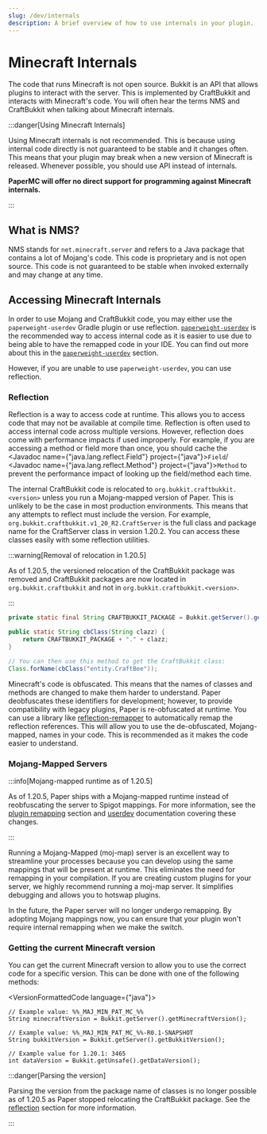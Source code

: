 ---
slug: /dev/internals
description: A brief overview of how to use internals in your plugin.
---

# Minecraft Internals

The code that runs Minecraft is not open source. Bukkit is an API that allows plugins to interact with the server. This
is implemented by CraftBukkit and interacts with Minecraft's code. You will often hear the terms NMS and CraftBukkit
when talking about Minecraft internals.

:::danger[Using Minecraft Internals]

Using Minecraft internals is not recommended. This is because using internal code directly is not guaranteed to be
stable and it changes often. This means that your plugin may break when a new version of Minecraft is released.
Whenever possible, you should use API instead of internals.

**PaperMC will offer no direct support for programming against Minecraft internals.**

:::

## What is NMS?

NMS stands for `net.minecraft.server` and refers to a Java package that contains a lot of Mojang's code. This code is
proprietary and is not open source. This code is not guaranteed to be stable when invoked externally and may change at
any time.

## Accessing Minecraft Internals

In order to use Mojang and CraftBukkit code, you may either use the `paperweight-userdev` Gradle plugin or use reflection.
[`paperweight-userdev`](https://github.com/PaperMC/paperweight-test-plugin) is the recommended way to access internal code
as it is easier to use due to being able to have the remapped code in your IDE. You can find
out more about this in the [`paperweight-userdev`](/paper/dev/userdev) section.

However, if you are unable to use `paperweight-userdev`, you can use reflection.

### Reflection

Reflection is a way to access code at runtime. This allows you to access code that may not be available at compile time.
Reflection is often used to access internal code across multiple versions. However, reflection does come
with performance impacts if used improperly. For example, if you are accessing a method or field more than once,
you should cache the <Javadoc name={"java.lang.reflect.Field"} project={"java"}>`Field`</Javadoc>/
<Javadoc name={"java.lang.reflect.Method"} project={"java"}>`Method`</Javadoc> to prevent the performance
impact of looking up the field/method each time.

The internal CraftBukkit code is relocated to `org.bukkit.craftbukkit.<version>` unless you run a Mojang-mapped version
of Paper. This is unlikely to be the case in most production environments. This means that any attempts to reflect must
include the version. For example, `org.bukkit.craftbukkit.v1_20_R2.CraftServer` is the full class and package name
for the CraftServer class in version 1.20.2. You can access these classes easily with some reflection utilities.

:::warning[Removal of relocation in 1.20.5]

As of 1.20.5, the versioned relocation of the CraftBukkit package was removed and
CraftBukkit packages are now located in `org.bukkit.craftbukkit` and not in `org.bukkit.craftbukkit.<version>`.

:::

```java
private static final String CRAFTBUKKIT_PACKAGE = Bukkit.getServer().getClass().getPackageName();

public static String cbClass(String clazz) {
    return CRAFTBUKKIT_PACKAGE + "." + clazz;
}

// You can then use this method to get the CraftBukkit class:
Class.forName(cbClass("entity.CraftBee"));
```

Minecraft's code is obfuscated. This means that the names of classes and methods are changed to make them harder to
understand. Paper deobfuscates these identifiers for development; however, to provide compatibility with legacy plugins,
Paper is re-obfuscated at runtime. You can use a library like [reflection-remapper](https://github.com/jpenilla/reflection-remapper) to automatically remap the
reflection references. This will allow you to use the de-obfuscated, Mojang-mapped, names in your code. This is recommended as
it makes the code easier to understand.

### Mojang-Mapped Servers

:::info[Mojang-mapped runtime as of 1.20.5]

As of 1.20.5, Paper ships with a Mojang-mapped runtime instead of reobfuscating the server to Spigot mappings.
For more information, see the [plugin remapping](./project-setup#plugin-remapping) section and [userdev](./userdev#1205-and-beyond) documentation covering these changes.

:::

Running a Mojang-Mapped (moj-map) server is an excellent way to streamline your processes because you can develop using
the same mappings that will be present at runtime. This eliminates the need for remapping in your compilation. If you
are creating custom plugins for your server, we highly recommend running a moj-map server. It simplifies debugging and
allows you to hotswap plugins.

In the future, the Paper server will no longer undergo remapping. By adopting Mojang mappings now, you can ensure that
your plugin won't require internal remapping when we make the switch.

### Getting the current Minecraft version

You can get the current Minecraft version to allow you to use the correct code for a specific version. This can be done
with one of the following methods:

<VersionFormattedCode language={"java"}>
```
// Example value: %%_MAJ_MIN_PAT_MC_%%
String minecraftVersion = Bukkit.getServer().getMinecraftVersion();

// Example value: %%_MAJ_MIN_PAT_MC_%%-R0.1-SNAPSHOT
String bukkitVersion = Bukkit.getServer().getBukkitVersion();

// Example value for 1.20.1: 3465
int dataVersion = Bukkit.getUnsafe().getDataVersion();
```
</VersionFormattedCode>

:::danger[Parsing the version]

Parsing the version from the package name of classes is no longer possible as of 1.20.5 as Paper stopped relocating the CraftBukkit package.
See the [reflection](#reflection) section for more information.

:::
